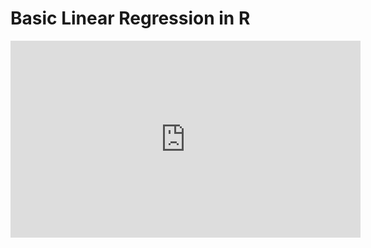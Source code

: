 # Basic Linear Regression in R 

<iframe width="560" height="315" src="https://youtube.com/embed/66z_MRwtFJM" frameborder="0" allowfullscreen></iframe>  

